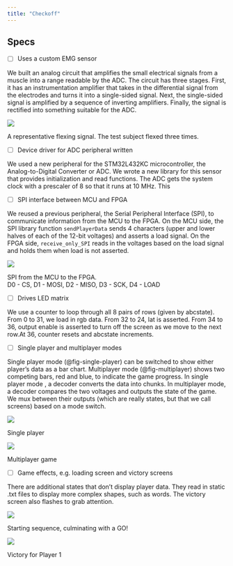 ```yaml
---
title: "Checkoff"
---
```


## Specs

- [ ] Uses a custom EMG sensor

We built an analog circuit that amplifies the small electrical signals from a muscle into a range readable by the ADC. The circuit has three stages. First, it has an instrumentation amplifier that takes in the differential signal from the electrodes and turns it into a single-sided signal. Next, the single-sided signal is amplified by a sequence of inverting amplifiers. Finally, the signal is rectified into something suitable for the ADC.

::: {#fig-sen-flex}
![](images/ellie_flex_rectified.png)

A representative flexing signal. The test subject flexed three times.
:::

- [ ] Device driver for ADC peripheral written

We used a new peripheral for the STM32L432KC microcontroller, the Analog-to-Digital Converter or ADC. We wrote a new library for this sensor that provides initialization and read functions. The ADC gets the system clock with a prescaler of 8 so that it runs at 10 MHz. This 

- [ ] SPI interface between MCU and FPGA

We reused a previous peripheral, the Serial Peripheral Interface (SPI), to communicate information from the MCU to the FPGA. On the MCU side, the SPI library function `sendPlayerData` sends 4 characters (upper and lower halves of each of the 12-bit voltages) and asserts a load signal. On the FPGA side, `receive_only_SPI` reads in the voltages based on the load signal and holds them when load is not asserted.

::: {#fig-mcu-4-char-spi}
![](images/4_char_spi.jpg)

SPI from the MCU to the FPGA.  
D0 - CS, D1 - MOSI, D2 - MISO, D3 - SCK, D4 - LOAD
:::

- [ ] Drives LED matrix 

We use a counter to loop through all 8 pairs of rows (given by abcstate). From 0 to 31, we load in rgb data. From 32 to 24, lat is asserted. From 34 to 36, output enable is asserted to turn off the screen as we move to the next row.At 36, counter resets and abcstate increments.


- [ ] Single player and multiplayer modes

Single player mode (@fig-single-player) can be switched to show either player's data as a bar chart. Multiplayer mode (@fig-multiplayer) shows two competing bars, red and blue, to indicate the game progress. In single player mode , a decoder converts the data into chunks. In multiplayer mode, a decoder compares the two voltages and outputs the state of the game. We mux between their outputs (which are really states, but that we call screens) based on a mode switch. 

::: {#fig-single-player}
![](images/single_player_bar.jpg)

Single player
:::

::: {#fig-multiplayer}
![](images/multiplayer_evenly_matched.jpg)

Multiplayer game
:::

- [ ] Game effects, e.g. loading screen and victory screens  

There are additional states that don't display player data. They read in static .txt files to display more complex shapes, such as words. The victory screen also flashes to grab attention. 

::: {#fig-go}
![](images/go.jpg)

Starting sequence, culminating with a GO!
:::

::: {#fig-win}
![](images/p1_wins.jpg)

Victory for Player 1
:::

